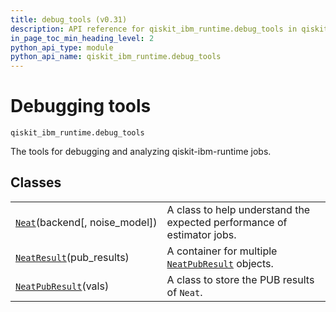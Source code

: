 ```yaml
---
title: debug_tools (v0.31)
description: API reference for qiskit_ibm_runtime.debug_tools in qiskit-ibm-runtime v0.31
in_page_toc_min_heading_level: 2
python_api_type: module
python_api_name: qiskit_ibm_runtime.debug_tools
---
```


<span id="debugging-tools-qiskit-ibm-runtime-debug-tools" />

<span id="module-qiskit_ibm_runtime.debug_tools" />

# Debugging tools

`qiskit_ibm_runtime.debug_tools`

The tools for debugging and analyzing qiskit-ibm-runtime jobs.

## Classes

|                                                                                                                      |                                                                                                                                                  |
| -------------------------------------------------------------------------------------------------------------------- | ------------------------------------------------------------------------------------------------------------------------------------------------ |
| [`Neat`](qiskit_ibm_runtime.debug_tools.Neat "qiskit_ibm_runtime.debug_tools.Neat")(backend\[, noise\_model])        | A class to help understand the expected performance of estimator jobs.                                                                           |
| [`NeatResult`](qiskit_ibm_runtime.debug_tools.NeatResult "qiskit_ibm_runtime.debug_tools.NeatResult")(pub\_results)  | A container for multiple [`NeatPubResult`](qiskit_ibm_runtime.debug_tools.NeatPubResult "qiskit_ibm_runtime.debug_tools.NeatPubResult") objects. |
| [`NeatPubResult`](qiskit_ibm_runtime.debug_tools.NeatPubResult "qiskit_ibm_runtime.debug_tools.NeatPubResult")(vals) | A class to store the PUB results of `Neat`.                                                                                                      |

